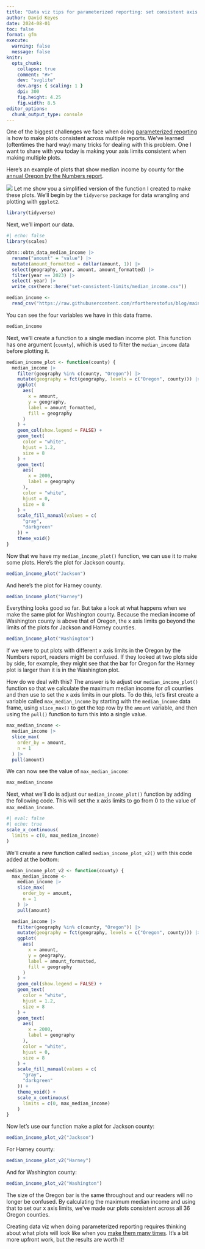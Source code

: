 ```yaml
---
title: "Data viz tips for parameterized reporting: set consistent axis limits"
author: David Keyes
date: 2024-08-01
toc: false
format: gfm
execute: 
  warning: false
  message: false
knitr:
  opts_chunk:
    collapse: true
    comment: "#>"
    dev: "svglite"
    dev.args: { scaling: 1 }
    dpi: 300
    fig.height: 4.25
    fig.width: 8.5
editor_options: 
  chunk_output_type: console
---
```


One of the biggest challenges we face when doing [parameterized reporting](https://rfortherestofus.com/2024/06/parameterized-reporting-quarto) is how to make plots consistent across multiple reports. We've learned (oftentimes the hard way) many tricks for dealing with this problem. One I want to share with you today is making your axis limits consistent when making multiple plots. 

Here's an example of plots that show median income by county for the [annual Oregon by the Numbers report](https://rfortherestofus.com/success-stories/oregon-by-the-numbers). 

![](jackson-median-income.png)
Let me show you a simplified version of the function I created to make these plots. We'll begin by the `tidyverse` package for data wrangling and plotting with `ggplot2`.

```r
library(tidyverse)
```

Next, we'll import our data. 

```r
#| echo: false
library(scales)

obtn::obtn_data_median_income |> 
  rename("amount" = "value") |>
  mutate(amount_formatted = dollar(amount, 1)) |>
  select(geography, year, amount, amount_formatted) |>
  filter(year == 2023) |> 
  select(-year) |> 
  write_csv(here::here("set-consistent-limits/median_income.csv"))
```


```r
median_income <-
  read_csv("https://raw.githubusercontent.com/rfortherestofus/blog/main/set-consistent-limits/median_income.csv")
```

You can see the four variables we have in this data frame.

```r
median_income
```

Next, we'll create a function to a single median income plot. This function has one argument (`county`), which is used to filter the `median_income` data before plotting it. 

```r
median_income_plot <- function(county) {
  median_income |>
    filter(geography %in% c(county, "Oregon")) |>
    mutate(geography = fct(geography, levels = c("Oregon", county))) |>
    ggplot(
      aes(
        x = amount,
        y = geography,
        label = amount_formatted,
        fill = geography
      )
    ) +
    geom_col(show.legend = FALSE) +
    geom_text(
      color = "white",
      hjust = 1.2,
      size = 8
    ) +
    geom_text(
      aes(
        x = 2000,
        label = geography
      ),
      color = "white",
      hjust = 0,
      size = 8
    ) +
    scale_fill_manual(values = c(
      "gray",
      "darkgreen"
    )) +
    theme_void()
}
```

Now that we have my `median_income_plot()` function, we can use it to make some plots. Here's the plot for Jackson county.

```r
median_income_plot("Jackson")
```

And here's the plot for Harney county. 

```r
median_income_plot("Harney")
```

Everything looks good so far. But take a look at what happens when we make the same plot for Washington county. Because the median income of Washington county is above that of Oregon, the x axis limits go beyond the limits of the plots for Jackson and Harney counties. 

```r
median_income_plot("Washington")
```

If we were to put plots with different x axis limits in the Oregon by the Numbers report, readers might be confused. If they looked at two plots side by side, for example, they might see that the bar for Oregon for the Harney plot is larger than it is in the Washington plot. 

How do we deal with this? The answer is to adjust our `median_income_plot()` function so that we calculate the maximum median income for *all* counties and then use to set the x axis limits in our plots. To do this, let's first create a variable called `max_median_income` by starting with the `median_income` data frame, using `slice_max()` to get the top row by the `amount` variable, and then using the `pull()` function to turn this into a single value.  

```r
max_median_income <-
  median_income |>
  slice_max(
    order_by = amount,
    n = 1
  ) |>
  pull(amount)
```

We can now see the value of `max_median_income`:

```r
max_median_income
```

Next, what we'll do is adjust our `median_income_plot()` function by adding the following code. This will set the x axis limits to go from 0 to the value of `max_median_income`. 

```r
#| eval: false
#| echo: true
scale_x_continuous(
  limits = c(0, max_median_income)
)
```

We'll create a new function called `median_income_plot_v2()` with this code added at the bottom:

```r
median_income_plot_v2 <- function(county) {
  max_median_income <-
    median_income |>
    slice_max(
      order_by = amount,
      n = 1
    ) |>
    pull(amount)

  median_income |>
    filter(geography %in% c(county, "Oregon")) |>
    mutate(geography = fct(geography, levels = c("Oregon", county))) |>
    ggplot(
      aes(
        x = amount,
        y = geography,
        label = amount_formatted,
        fill = geography
      )
    ) +
    geom_col(show.legend = FALSE) +
    geom_text(
      color = "white",
      hjust = 1.2,
      size = 8
    ) +
    geom_text(
      aes(
        x = 2000,
        label = geography
      ),
      color = "white",
      hjust = 0,
      size = 8
    ) +
    scale_fill_manual(values = c(
      "gray",
      "darkgreen"
    )) +
    theme_void() +
    scale_x_continuous(
      limits = c(0, max_median_income)
    )
}
```

Now let's use our function make a plot for Jackson county:

```r
median_income_plot_v2("Jackson")
```

For Harney county:

```r
median_income_plot_v2("Harney")
```

And for Washington county:

```r
median_income_plot_v2("Washington")
```

The size of the Oregon bar is the same throughout and our readers will no longer be confused. By calculating the maximum median income and using that to set our x axis limits, we've made our plots consistent across all 36 Oregon counties. 

Creating data viz when doing parameterized reporting requires thinking about what plots will look like when you [make them many times](https://rfortherestofus.com/2023/01/multiple-plots). It's a bit more upfront work, but the results are worth it!
